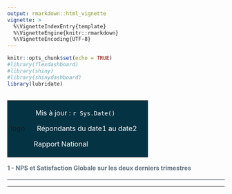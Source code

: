 ```yaml
---
output: rmarkdown::html_vignette
vignette: >
  %\VignetteIndexEntry{template}
  %\VignetteEngine{knitr::rmarkdown}
  %\VignetteEncoding{UTF-8}
---
```


```r
knitr::opts_chunk$set(echo = TRUE)
#library(flexdashboard)
#library(shiny)
#library(shinydashboard)
library(lubridate)

```


<table border="0" cellspacing="0" cellpadding="40" align="left"   width="100%">
   <tr> <td width="15%%"  bgcolor= "#043344"> logo </td> <td bgcolor= "#043344"><p align="left"><font color="white">&nbsp; Mis à jour : `r Sys.Date()` </font></p><p align="right"><font color="white"> &nbsp; Répondants du date1 au date2 &nbsp;&nbsp;&nbsp;</font></p><p align="left"><font color="white">&nbsp;Rapport National </font></p></td> </tr> 
</table>
<br>
<br>
<h4 style="color: #62737e"> 1 - NPS et Satisfaction Globale sur les deux derniers trimestres</h4>
<hr style="height: 2px; color: #7c8494; background-color: #7c8494; width: 100%; border: none;"> <hr/>
